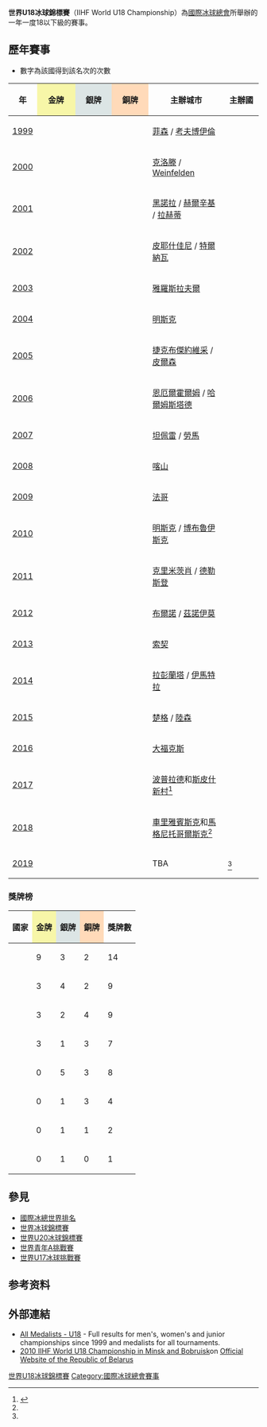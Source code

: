 '''世界U18冰球錦標賽'''（IIHF World U18 Championship）為[[國際冰球總會|國際冰球總會]]所舉辦的一年一度18以下級的賽事。

==歷年賽事==
*'''{{small|(#)}}''' 數字為該國得到該名次的次數
{| class="wikitable sortable"
|- bgcolor="#efefef" align="left"
! 年
! width=145 style="background-color: #F7F6A8;" | {{goca}} 金牌
! width=135 style="background-color: #DCE5E5;" | {{sica}} 銀牌
! width=135 style="background-color: #FFDAB9;" | {{Brca}} 銅牌
! width=230 | 主辦城市
! width=125 | 主辦國
|-
|[[1999年世界U18冰球錦標賽|1999]] || {{ih18|FIN}} || {{ih18|SWE}} || {{ih18|SVK}} || {{flagicon|GER}} [[菲森|菲森]] / [[考夫博伊倫|考夫博伊倫]] || {{GER}}
|-
|[[2000年世界U18冰球錦標賽|2000]] || {{ih18|FIN}} || {{ih18|RUS}} || {{ih18|SWE}} || {{flagicon|SUI}} [[克洛滕|克洛滕]] / [[Weinfelden|Weinfelden]] || {{SUI}}
|-
|[[2001年世界U18冰球錦標賽|2001]] || {{ih18|RUS}} || {{ih18|SUI}} || {{ih18|FIN}} || {{flagicon|FIN}} [[黑諾拉|黑諾拉]] / [[赫爾辛基|赫爾辛基]] / [[拉赫蒂|拉赫蒂]] || {{FIN}}
|-
|[[2002年世界U18冰球錦標賽|2002]] || {{ih18|USA}} || {{ih18|RUS}} || {{ih18|CZE}} || {{flagicon|SVK}} [[皮耶什佳尼|皮耶什佳尼]] / [[特爾納瓦|特爾納瓦]] || {{SVK}}
|-
|[[2003年世界U18冰球錦標賽|2003]] || {{ih18|CAN}} || {{ih18|SVK}} || {{ih18|RUS}} || {{flagicon|RUS}} [[雅羅斯拉夫爾|雅羅斯拉夫爾]] || {{RUS}}
|-
|[[2004年世界U18冰球錦標賽|2004]] || {{ih18|RUS}} || {{ih18|USA}} || {{ih18|CZE}} || {{flagicon|BLR}} [[明斯克|明斯克]] || {{BLR}}
|-
|[[2005年世界U18冰球錦標賽|2005]] || {{ih18|USA}} || {{ih18|CAN}} || {{ih18|SWE}} || {{flagicon|CZE}} [[捷克布傑約維采|捷克布傑約維采]] / [[皮爾森|皮爾森]] || {{CZE}}
|-
|[[2006年世界U18冰球錦標賽|2006]] || {{ih18|USA}} || {{ih18|FIN}} || {{ih18|CZE}} || {{flagicon|SWE}} [[恩厄爾霍爾姆|恩厄爾霍爾姆]] / [[哈爾姆斯塔德|哈爾姆斯塔德]] || {{SWE}}
|-
|[[2007年世界U18冰球錦標賽|2007]] || {{ih18|RUS}} || {{ih18|USA}} || {{ih18|SWE}} || {{flagicon|FIN}} [[坦佩雷|坦佩雷]] / [[勞馬|勞馬]] || {{FIN}}
|-
|[[2008年世界U18冰球錦標賽|2008]] || {{ih18|CAN}} || {{ih18|RUS}} || {{ih18|USA}} || {{flagicon|RUS}} [[喀山|喀山]] || {{RUS}}
|-
|[[2009年世界U18冰球錦標賽|2009]] || {{ih18|USA}} || {{ih18|RUS}} || {{ih18|FIN}} || {{flagicon|USA}} [[法哥_(北達科他州)|法哥]] || {{USA}}
|-
|[[2010年世界U18冰球錦標賽|2010]] || {{ih18|USA}} || {{ih18|SWE}} || {{ih18|FIN}} || {{flagicon|BLR}} [[明斯克|明斯克]] / [[博布魯伊斯克|博布魯伊斯克]] || {{BLR}}
|-
|[[2011年世界U18冰球錦標賽|2011]] || {{ih18|USA}} || {{ih18|SWE}} || {{ih18|RUS}} || {{flagicon|GER}} [[克里米茨肖|克里米茨肖]] / [[德勒斯登|德勒斯登]] || {{GER}}
|-
|[[2012年世界U18冰球錦標賽|2012]] || {{ih18|USA}} || {{ih18|SWE}} || {{ih18|CAN}} || {{flagicon|CZE}} [[布爾諾|布爾諾]] / [[茲諾伊莫|茲諾伊莫]] || {{CZE}}
|-
|[[2013年世界U18冰球錦標賽|2013]]  || {{ih18|CAN}} || {{ih18|USA}} ||{{ih18|FIN}} || {{flagicon|RUS}} [[索契|索契]] || {{RUS}}
|-
|[[2014年世界U18冰球錦標賽|2014]] || {{ih18|USA}} || {{ih18|CZE}} || {{ih18|CAN}} || {{flagicon|FIN}} [[拉彭蘭塔|拉彭蘭塔]] / [[伊馬特拉|伊馬特拉]] || {{FIN}}
|-
|[[2015年世界U18冰球錦標賽|2015]] || {{ih18|USA}} {{small|(9)}} || {{ih18|FIN}} {{small|(2)}} || {{ih18|CAN}} {{small|(3)}} || {{flagicon|SUI}} [[楚格|楚格]] / [[陸森|陸森]] || {{SUI}}
|-
|[[2016年世界U18冰球錦標賽|2016]] || {{ih18|FIN}} {{small|(3)}} || {{ih18|SWE}} {{small|(5)}} || {{ih18|USA}} {{small|(2)}} || {{flagicon|USA}} [[大福克斯|大福克斯]] || {{USA}}
|-
|[[2017年世界U18冰球錦標賽|2017]] ||  || || || [[波普拉德|波普拉德]]和[[斯皮什新村|斯皮什新村]]<ref name=calendar>{{cite web|title=2016 IIHF Calendar of Events|url=http://www.iihf.com/fileadmin/user_upload/PDF/2016-2017_IIHF_Calendar_of_Events_01.06.2016.pdf|publisher=IIHF.com|date=1 June 2016|accessdate=28 June 2016|deadurl=yes|archiveurl=https://web.archive.org/web/20160606165632/http://www.iihf.com/fileadmin/user_upload/PDF/2016-2017_IIHF_Calendar_of_Events_01.06.2016.pdf|archivedate=2016年6月6日}}</ref> || {{SVK}}
|-
|[[2018年世界U18冰球錦標賽|2018]] ||  || || || [[車里雅賓斯克|車里雅賓斯克]]和[[馬格尼托哥爾斯克|馬格尼托哥爾斯克]]<ref name=calendar/> || {{RUS}}
|-
|[[2019_IIHF_World_U18_Championships|2019]] ||  || || || TBA || {{SWE}}<ref name=calendar/>
|}

===獎牌榜===
{| class="wikitable sortable" style="text-align: center;"
|- bgcolor="#efefef" align=center
!align=left |國家
!style="background-color: #F7F6A8;" |{{goca}} 金牌
!style="background-color: #DCE5E5;" |{{sica}} 銀牌
!style="background-color: #FFDAB9;" |{{brca}} 銅牌
!獎牌數
|- align=center
|align=left|{{ih18|USA}} || 9 || 3 || 2 || 14
|- align=center
|align=left|{{ih18|RUS}} || 3 || 4 || 2 || 9
|- align=center
|align=left|{{ih18|FIN}} || 3 || 2 || 4 || 9
|- align=center
|align=left|{{ih18|CAN}} || 3 || 1 || 3 || 7
|- align=center
|align=left|{{ih18|SWE}} || 0 || 5 || 3 || 8
|- align=center
|align=left|{{ih18|CZE}} || 0 || 1 || 3 || 4
|- align=center
|align=left|{{ih18|SVK}} || 0 || 1 || 1 || 2
|- align=center
|align=left|{{ih18|SUI}} || 0 || 1 || 0 || 1
|}

==參見==
* [[國際冰總世界排名|國際冰總世界排名]]
* [[世界冰球錦標賽|世界冰球錦標賽]]
* [[世界U20冰球錦標賽|世界U20冰球錦標賽]]
* [[世界青年A挑戰賽|世界青年A挑戰賽]]
* [[世界U17冰球挑戰賽|世界U17冰球挑戰賽]]

==参考资料==
{{Reflist}}

==外部連結==
*[http://www.iihf.com/sk/iihf-home/history/all-medallists/u18.html All Medalists - U18] {{Wayback|url=http://www.iihf.com/sk/iihf-home/history/all-medallists/u18.html |date=20180919005148 }} - Full results for men's, women's and junior championships since 1999 and medalists for all tournaments.
*[https://web.archive.org/web/20101227200952/http://www.belarus.by/en/about-belarus/sport/iihf-world-u18-championship-2010 2010 IIHF World U18 Championship in Minsk and Bobruisk]on [http://www.belarus.by/en Official Website of the Republic of Belarus]{{Wayback|url=http://www.belarus.by/en/about-belarus/sport/iihf-world-u18-championship-2010 |date=20101227200952 }}

{{世界U18冰球錦標賽}}

{{國際冰球總會}}

[[Category:世界U18冰球錦標賽|]]
[[Category:國際冰球總會賽事|Category:國際冰球總會賽事]]